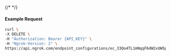 {/* <!-- Code generated for API Clients. DO NOT EDIT. --> */}

#### Example Request
```bash
curl \
-X DELETE \
-H "Authorization: Bearer {API_KEY}" \
-H "Ngrok-Version: 2" \
https://api.ngrok.com/endpoint_configurations/ec_33Qo4TL1mNqqF6dW2vUW5pOYXGh
```